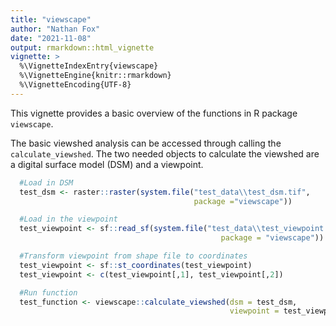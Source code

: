 ```yaml
---
title: "viewscape"
author: "Nathan Fox"
date: "2021-11-08"
output: rmarkdown::html_vignette
vignette: >
  %\VignetteIndexEntry{viewscape}
  %\VignetteEngine{knitr::rmarkdown}
  %\VignetteEncoding{UTF-8}
---
```

This vignette provides a basic overview of the functions in R package `viewscape`.

The basic viewshed analysis can be accessed through calling the `calculate_viewshed`. The two needed objects to calculate the viewshed are a digital surface model (DSM) and a viewpoint.

```r
  #Load in DSM
  test_dsm <- raster::raster(system.file("test_data\\test_dsm.tif",
                                         package ="viewscape"))

  #Load in the viewpoint
  test_viewpoint <- sf::read_sf(system.file("test_data\\test_viewpoint.shp",
                                               package = "viewscape"))

  #Transform viewpoint from shape file to coordinates 
  test_viewpoint <- sf::st_coordinates(test_viewpoint)
  test_viewpoint <- c(test_viewpoint[,1], test_viewpoint[,2])

  #Run function
  test_function <- viewscape::calculate_viewshed(dsm = test_dsm,
                                                 viewpoint = test_viewpoint)
```
